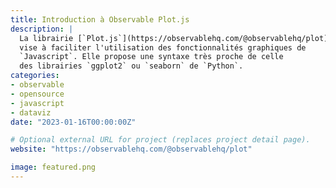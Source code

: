 ```yaml
---
title: Introduction à Observable Plot.js
description: |
  La librairie [`Plot.js`](https://observablehq.com/@observablehq/plot)
  vise à faciliter l'utilisation des fonctionnalités graphiques de
  `Javascript`. Elle propose une syntaxe très proche de celle 
  des librairies `ggplot2` ou `seaborn` de `Python`.
categories:
- observable
- opensource
- javascript
- dataviz
date: "2023-01-16T00:00:00Z"

# Optional external URL for project (replaces project detail page).
website: "https://observablehq.com/@observablehq/plot"

image: featured.png
---
```


